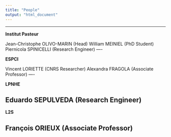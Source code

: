 ```yaml
---
title: "People"
output: "html_document"
---
```


----

**Institut Pasteur**  

Jean-Christophe OLIVO-MARIN (Head)
William MEINIEL (PhD Student)
Piernicola SPINICELLI (Research Engineer)
----

**ESPCI**

Vincent LORIETTE (CNRS Researcher)
Alexandra FRAGOLA (Associate Professor)
----

**LPNHE** 

Eduardo SEPULVEDA (Research Engineer)
----

**L2S** 

François ORIEUX (Associate Professor)
----
